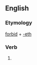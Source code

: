 ==English==

===Etymology===
[[forbid]] + [[-eth]]

===Verb===
{{head|en|verb form}}

# {{en-archaic third-person singular of|forbid}}
